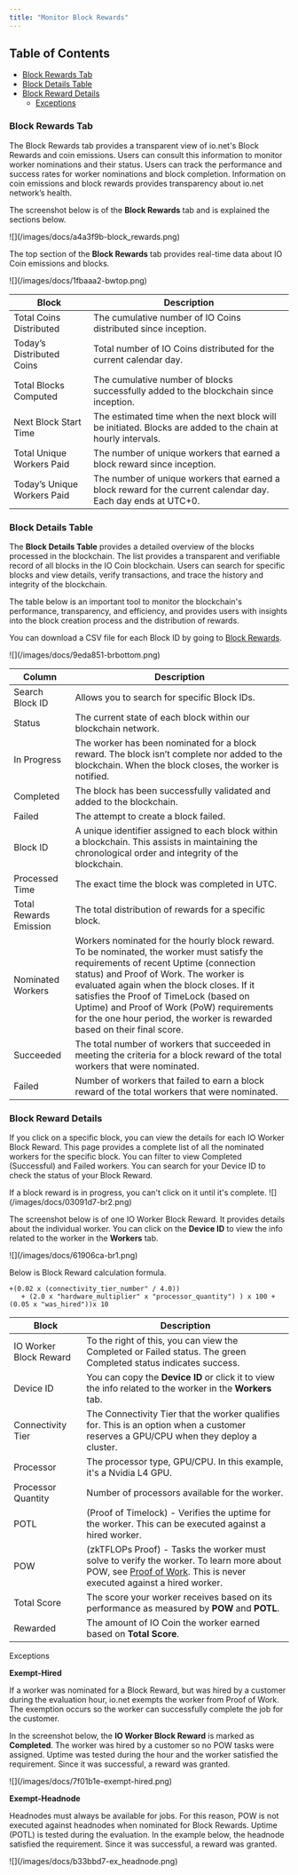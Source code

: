 ```yaml
---
title: "Monitor Block Rewards"
---
```


## Table of Contents

- [Block Rewards Tab](/docs/monitor-block-rewards#block-rewards-tab)
- [Block Details Table](/docs/monitor-block-rewards#block-details-table)
- [Block Reward Details](/docs/monitor-block-rewards#block-reward-details)
   - [Exceptions](/docs/monitor-block-rewards#exceptions)

### Block Rewards Tab

The Block Rewards tab provides a transparent view of io.net's Block Rewards and coin emissions. Users can consult this information to monitor worker nominations and their status. Users can track the performance and success rates for worker nominations and block completion. Information on coin emissions and block rewards provides transparency about io.net network’s health.

The screenshot below is of the **Block Rewards** tab and is explained the sections below.

<Frame>
![](/images/docs/a4a3f9b-block_rewards.png)
</Frame>

The top section of the **Block Rewards** tab provides real-time data about IO Coin emissions and blocks.

<Frame>
![](/images/docs/1fbaaa2-bwtop.png)
</Frame>

| Block                     | Description                                                                                                   |
|----------------------------|---------------------------------------------------------------------------------------------------------------|
| Total Coins Distributed    | The cumulative number of IO Coins distributed since inception.                                               |
| Today’s Distributed Coins  | Total number of IO Coins distributed for the current calendar day.                                          |
| Total Blocks Computed      | The cumulative number of blocks successfully added to the blockchain since inception.                        |
| Next Block Start Time      | The estimated time when the next block will be initiated. Blocks are added to the chain at hourly intervals. |
| Total Unique Workers Paid  | The number of unique workers that earned a block reward since inception.                                     |
| Today’s Unique Workers Paid| The number of unique workers that earned a block reward for the current calendar day. Each day ends at UTC+0.|


### Block Details Table

The **Block Details Table** provides a detailed overview of the blocks processed in the blockchain. The list provides a transparent and verifiable record of all blocks in the IO Coin blockchain. Users can search for specific blocks and view details, verify transactions, and trace the history and integrity of the blockchain.

The table below is an important tool to monitor the blockchain's performance, transparency, and efficiency, and provides users with insights into the block creation process and the distribution of rewards.

You can download a CSV file for each Block ID by going to [Block Rewards](https://block-rewards.io.solutions/).

<Frame>
![](/images/docs/9eda851-brbottom.png)
</Frame>

| Column                  | Description                                                                                                                                                                                                                 |
|-------------------------|-----------------------------------------------------------------------------------------------------------------------------------------------------------------------------------------------------------------------------|
| Search Block ID          | Allows you to search for specific Block IDs.                                                                                                                                                                                |
| Status                   | The current state of each block within our blockchain network.                                                                                                                                                              |
| In Progress              | The worker has been nominated for a block reward. The block isn’t complete nor added to the blockchain. When the block closes, the worker is notified.                                                                     |
| Completed                | The block has been successfully validated and added to the blockchain.                                                                                                                                                      |
| Failed                   | The attempt to create a block failed.                                                                                                                                                                                       |
| Block ID                 | A unique identifier assigned to each block within a blockchain. This assists in maintaining the chronological order and integrity of the blockchain.                                                                      |
| Processed Time           | The exact time the block was completed in UTC.                                                                                                                                                                              |
| Total Rewards Emission   | The total distribution of rewards for a specific block.                                                                                                                                                                     |
| Nominated Workers        | Workers nominated for the hourly block reward. To be nominated, the worker must satisfy the requirements of recent Uptime (connection status) and Proof of Work. The worker is evaluated again when the block closes. If it satisfies the Proof of TimeLock (based on Uptime) and Proof of Work (PoW) requirements for the one hour period, the worker is rewarded based on their final score. |
| Succeeded                | The total number of workers that succeeded in meeting the criteria for a block reward of the total workers that were nominated.                                                                                             |
| Failed                   | Number of workers that failed to earn a block reward of the total workers that were nominated.                                                                                                                              |

### Block Reward Details

If you click on a specific block, you can view the details for each IO Worker Block Reward. This page provides a complete list of all the nominated workers for the specific block. You can filter to view Completed (Successful) and Failed workers. You can search for your Device ID to check the status of your Block Reward.

<Info>
If a block reward is in progress, you can't click on it until it's complete.
</Info>

<Frame>
![](/images/docs/03091d7-br2.png)
</Frame>

The screenshot below is of one IO Worker Block Reward. It provides details about the individual worker. You can click on the **Device ID** to view the info related to the worker in the **Workers** tab.

<Frame>
![](/images/docs/61906ca-br1.png)
</Frame>

Below is Block Reward calculation formula.

```
+(0.02 x (connectivity_tier_number" / 4.0))  
   + (2.0 x "hardware_multiplier" x "processor_quantity") ) x 100 + (0.05 x "was_hired"))x 10
```

| Block                  | Description                                                                                                                                                                                                 |
|------------------------|-------------------------------------------------------------------------------------------------------------------------------------------------------------------------------------------------------------|
| IO Worker Block Reward  | To the right of this, you can view the Completed or Failed status. The green Completed status indicates success.                                                                                             |
| Device ID              | You can copy the **Device ID** or click it to view the info related to the worker in the **Workers** tab.                                                                                                   |
| Connectivity Tier      | The Connectivity Tier that the worker qualifies for. This is an option when a customer reserves a GPU/CPU when they deploy a cluster.                                                                       |
| Processor              | The processor type, GPU/CPU. In this example, it's a Nvidia L4 GPU.                                                                                                                                        |
| Processor Quantity     | Number of processors available for the worker.                                                                                                                                                               |
| POTL                   | (Proof of Timelock) - Verifies the uptime for the worker. This can be executed against a hired worker.                                                                                                      |
| POW                    | (zkTFLOPs Proof) - Tasks the worker must solve to verify the worker. To learn more about POW, see [Proof of Work](/docs/proof-of-work). This is never executed against a hired worker.                         |
| Total Score            | The score your worker receives based on its performance as measured by **POW** and **POTL**.                                                                                                                |
| Rewarded               | The amount of IO Coin the worker earned based on **Total Score**.                                                                                                                                           |


Exceptions

**Exempt-Hired**

If a worker was nominated for a Block Reward, but was hired by a customer during the evaluation hour, io.net exempts the worker from Proof of Work. The exemption occurs so the worker can successfully complete the job for the customer.

In the screenshot below, the **IO Worker Block Reward** is marked as **Completed**. The worker was hired by a customer so no POW tasks were assigned. Uptime was tested during the hour and the worker satisfied the requirement. Since it was successful, a reward was granted.

<Frame>
![](/images/docs/7f01b1e-exempt-hired.png)
</Frame>

**Exempt-Headnode**

Headnodes must always be available for jobs. For this reason, POW is not executed against headnodes when nominated for Block Rewards. Uptime (POTL) is tested during the evaluation. In the example below, the headnode satisfied the requirement. Since it was successful, a reward was granted.

<Frame>
![](/images/docs/b33bbd7-ex_headnode.png)
</Frame>

